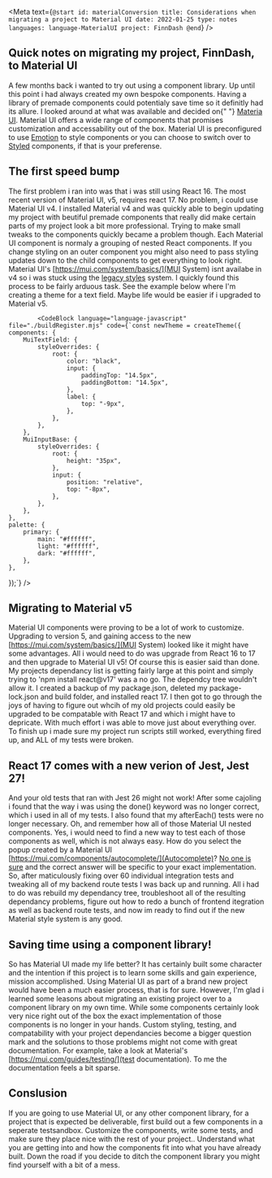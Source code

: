 
<Meta
    text={`
@start
    id: materialConversion
    title: Considerations when migrating a project to Material UI
    date: 2022-01-25
    type: notes
    languages: language-MaterialUI
    project: FinnDash
@end
`}
/>

## Quick notes on migrating my project, FinnDash, to Material UI

A few months back i wanted to try out using a component library. Up until this point i had always created my own bespoke components. Having a
library of premade components could potentialy save time so it definitly had its allure. I looked around at what was available and decided on{" "}
[Materia UI](https://mui.com/). Material UI offers a wide range of components that promises customization and accessability out of the box. Material UI is
preconfigured to use [Emotion](https://emotion.sh/docs/introduction) to style components or you can choose to switch over to [Styled](https://styled-components.com/) components, if that is your preferense.

## The first speed bump

The first problem i ran into was that i was still using React 16. The most recent version of Material UI, v5, requires react 17. No problem, i
could use Material UI v4. I installed Material v4 and was quickly able to begin updating my project with beutiful premade components that really
did make certain parts of my project look a bit more professional. Trying to make small tweaks to the components quickly became a problem
though. Each Material UI component is normaly a grouping of nested React components. If you change styling on an outer component you might also
need to pass styling updates down to the child components to get everything to look right. Material UI's [https://mui.com/system/basics/](MUI System) isnt availabe in v4 so i was
stuck using the [legacy styles](https://mui.com/styles/basics/) system. I quickly found this process to be fairly arduous task. See the example below where I'm creating a theme
for a text field. Maybe life would be easier if i upgraded to Material v5.

            <CodeBlock language="language-javascript" file="./buildRegister.mjs" code={`const newTheme = createTheme({
    components: {
        MuiTextField: {
            styleOverrides: {
                root: {
                    color: "black",
                    input: {
                        paddingTop: "14.5px",
                        paddingBottom: "14.5px",
                    },
                    label: {
                        top: "-9px",
                    },
                },
            },
        },
        MuiInputBase: {
            styleOverrides: {
                root: {
                    height: "35px",
                },
                input: {
                    position: "relative",
                    top: "-8px",
                },
            },
        },
    },
    palette: {
        primary: {
            main: "#ffffff",
            light: "#ffffff",
            dark: "#ffffff",
        },
    },

});`} />

## Migrating to Material v5

Material UI components were proving to be a lot of work to customize. Upgrading to version 5, and gaining access to the new [https://mui.com/system/basics/](MUI System)
looked like
it might have some advantages. All i would need to do was upgrade from React 16 to 17 and then upgrade to Material UI v5! Of course this is
easier said than done. My projects dependancy list is getting fairly large at this point and simply trying to 'npm install react@v17' was a no
go. The dependcy tree wouldn't allow it. I created a backup of my package.json, deleted my package-lock.json and build folder, and installed
react 17. I then got to go through the joys of having to figure out whcih of my old projects could easily be upgraded to be compatable with
React 17 and which i might have to depricate. With much effort i was able to move just about everything over. To finish up i made sure my
project run scripts still worked, everything fired up, and ALL of my tests were broken.

## React 17 comes with a new verion of Jest, Jest 27!

And your old tests that ran with Jest 26 might not work! After some cajoling i found that the way i was using the done() keyword was no longer
correct, which i used in all of my tests. I also found that my afterEach() tests were no longer necessary. Oh, and remember how all of those
Material UI nested components. Yes, i would need to find a new way to test each of those components as well, which is not always easy. How do
you select the popup created by a Material UI [https://mui.com/components/autocomplete/](Autocomplete)? [No one is sure](https://stackoverflow.com/questions/60882089/how-to-test-material-ui-autocomplete-with-react-testing-library)
and the correct answer will be specific to your exact implementation. So,
after maticulously fixing over 60 individual integration tests and tweaking all of my backend route tests I was back up and running. All i had
to do was rebuild my dependancy tree, troubleshoot all of the resulting dependancy problems, figure out how to redo a bunch of frontend
itegration as well as backend route tests, and now im ready to find out if the new Material style system is any good.

## Saving time using a component library!

So has Material UI made my life better? It has certainly built some character and the intention if this project is to learn some skills and gain
experience, mission accomplished. Using Material UI as part of a brand new project would have been a much easier process, that is for sure.
However, I'm glad i learned some leasons about migrating an existing project over to a component library on my own time. While some components
certainly look very nice right out of the box the exact implementation of those components is no longer in your hands. Custom styling, testing,
and compatability with your project dependancies become a bigger question mark and the solutions to those problems might not come with great
documentation. For example, take a look at Material's [https://mui.com/guides/testing/](test documentation). To me the documentation feels a bit sparse.

## Conslusion

If you are going to use Material UI, or any other component library, for a project that is expected be deliverable, first build out a few
components in a seperate testsandbox. Customize the components, write some tests, and make sure they place nice with the rest of your project..
Understand what you are getting into and how the components fit into what you have already built. Down the road if you decide to ditch the
component library you might find yourself with a bit of a mess.
